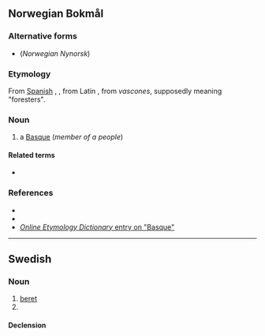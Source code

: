 ==Norwegian Bokmål==

===Alternative forms===
* {{l|nb|baskar}} (''Norwegian Nynorsk'')

===Etymology===
From [[Spanish]] {{m|es|basco}}, {{m|es|vasco}}, from Latin {{m|la|vasco}}, from ''vascones'', supposedly meaning "foresters".

===Noun===
{{nb-noun-m2}}

# a [[Basque]] (''member of a people'')

====Related terms====
* {{l|nb|baskisk}}

===References===
* {{R:Ordnett}}
* {{R:Dokumentasjonsprosjektet|basker}}
* [http://www.etymonline.com/index.php?search=Basque&searchmode=none ''Online Etymology Dictionary'' entry on "Basque"]

----

==Swedish==

===Noun===
{{sv-noun|c}}

# [[beret]]
# {{sv-noun-form-indef-pl|bask}}

====Declension====
{{sv-noun-irreg-c|basker|baskern|baskrar|baskrarna}}